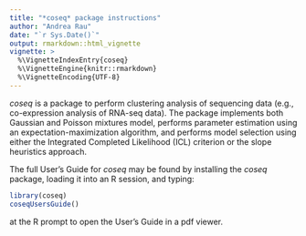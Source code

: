 ---
title: "*coseq* package instructions"
author: "Andrea Rau"
date: "`r Sys.Date()`"
output: rmarkdown::html_vignette
vignette: >
  %\VignetteIndexEntry{coseq}
  %\VignetteEngine{knitr::rmarkdown}
  %\VignetteEncoding{UTF-8}
---

*coseq* is a package to perform clustering analysis of sequencing data (e.g., co-expression analysis 
of RNA-seq data). The package implements both Gaussian and Poisson mixtures model, performs 
parameter estimation using an expectation-maximization algorithm, and performs model selection 
using either the Integrated Completed Likelihood (ICL) criterion or the slope heuristics approach.

The full User's Guide for *coseq* may be found by installing the *coseq* package, loading it into an 
R session, and typing:
 
```{r, eval=FALSE}
library(coseq)
coseqUsersGuide()
```
at the R prompt to open the User's Guide in a pdf viewer.